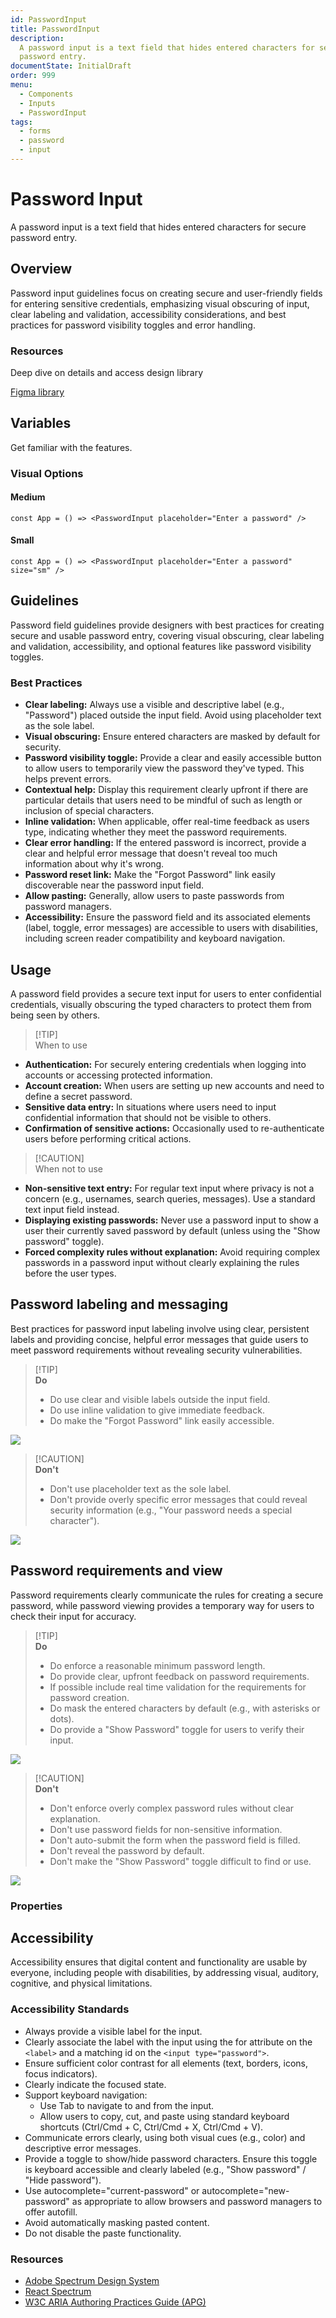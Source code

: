 ```yaml
---
id: PasswordInput
title: PasswordInput
description:
  A password input is a text field that hides entered characters for secure
  password entry.
documentState: InitialDraft
order: 999
menu:
  - Components
  - Inputs
  - PasswordInput
tags:
  - forms
  - password
  - input
---
```


# Password Input

A password input is a text field that hides entered characters for secure
password entry.

## Overview

Password input guidelines focus on creating secure and user-friendly fields for
entering sensitive credentials, emphasizing visual obscuring of input, clear
labeling and validation, accessibility considerations, and best practices for
password visibility toggles and error handling.

### Resources

Deep dive on details and access design library

[Figma library](https://www.figma.com/design/AvtPX6g7OGGCRvNlatGOIY/NIMBUS-design-system?node-id=3982-23613&m=dev)

## Variables

Get familiar with the features.

### Visual Options

#### Medium

```jsx-live
const App = () => <PasswordInput placeholder="Enter a password" />
```

#### Small

```jsx-live
const App = () => <PasswordInput placeholder="Enter a password" size="sm" />
```

## Guidelines

Password field guidelines provide designers with best practices for creating
secure and usable password entry, covering visual obscuring, clear labeling and
validation, accessibility, and optional features like password visibility
toggles.

### Best Practices

- **Clear labeling:** Always use a visible and descriptive label (e.g.,
  "Password") placed outside the input field. Avoid using placeholder text as
  the sole label.
- **Visual obscuring:** Ensure entered characters are masked by default for
  security.
- **Password visibility toggle:** Provide a clear and easily accessible button
  to allow users to temporarily view the password they've typed. This helps
  prevent errors.
- **Contextual help:** Display this requirement clearly upfront if there are
  particular details that users need to be mindful of such as length or
  inclusion of special characters.
- **Inline validation:** When applicable, offer real-time feedback as users
  type, indicating whether they meet the password requirements.
- **Clear error handling:** If the entered password is incorrect, provide a
  clear and helpful error message that doesn't reveal too much information about
  why it's wrong.
- **Password reset link:** Make the "Forgot Password" link easily discoverable
  near the password input field.
- **Allow pasting:** Generally, allow users to paste passwords from password
  managers.
- **Accessibility:** Ensure the password field and its associated elements
  (label, toggle, error messages) are accessible to users with disabilities,
  including screen reader compatibility and keyboard navigation.

## Usage

A password field provides a secure text input for users to enter confidential
credentials, visually obscuring the typed characters to protect them from being
seen by others.

> [!TIP]\
> When to use

- **Authentication:** For securely entering credentials when logging into
  accounts or accessing protected information.
- **Account creation:** When users are setting up new accounts and need to
  define a secret password.
- **Sensitive data entry:** In situations where users need to input confidential
  information that should not be visible to others.
- **Confirmation of sensitive actions:** Occasionally used to re-authenticate
  users before performing critical actions.

> [!CAUTION]\
> When not to use

- **Non-sensitive text entry:** For regular text input where privacy is not a
  concern (e.g., usernames, search queries, messages). Use a standard text input
  field instead.
- **Displaying existing passwords:** Never use a password input to show a user
  their currently saved password by default (unless using the "Show password"
  toggle).
- **Forced complexity rules without explanation:** Avoid requiring complex
  passwords in a password input without clearly explaining the rules before the
  user types.

## Password labeling and messaging

Best practices for password input labeling involve using clear, persistent
labels and providing concise, helpful error messages that guide users to meet
password requirements without revealing security vulnerabilities.

> [!TIP]\
> **Do**
>
> - Do use clear and visible labels outside the input field.
> - Do use inline validation to give immediate feedback.
> - Do make the "Forgot Password" link easily accessible.

![](/images/password-input/password-input-labelling-do.png)

> [!CAUTION]\
> **Don't**
>
> - Don't use placeholder text as the sole label.
> - Don't provide overly specific error messages that could reveal security
>   information (e.g., "Your password needs a special character").

![](/images/password-input/password-input-labelling-dont.png)

## Password requirements and view

Password requirements clearly communicate the rules for creating a secure
password, while password viewing provides a temporary way for users to check
their input for accuracy.

> [!TIP]\
> **Do**
>
> - Do enforce a reasonable minimum password length.
> - Do provide clear, upfront feedback on password requirements.
> - If possible include real time validation for the requirements for password
>   creation.
> - Do mask the entered characters by default (e.g., with asterisks or dots).
> - Do provide a "Show Password" toggle for users to verify their input.

![](/images/password-input/password-input-requirements-do.png)

> [!CAUTION]\
> **Don't**
>
> - Don't enforce overly complex password rules without clear explanation.
> - Don't use password fields for non-sensitive information.
> - Don't auto-submit the form when the password field is filled.
> - Don't reveal the password by default.
> - Don't make the "Show Password" toggle difficult to find or use.

![](/images/password-input/password-input-requirements-dont.png)

### Properties

<PropsTable id="PasswordInput" />

## Accessibility

Accessibility ensures that digital content and functionality are usable by
everyone, including people with disabilities, by addressing visual, auditory,
cognitive, and physical limitations.

### Accessibility Standards

- Always provide a visible label for the input.
- Clearly associate the label with the input using the for attribute on the
  `<label>` and a matching id on the `<input type="password">`.
- Ensure sufficient color contrast for all elements (text, borders, icons, focus
  indicators).
- Clearly indicate the focused state.
- Support keyboard navigation:
  - Use Tab to navigate to and from the input.
  - Allow users to copy, cut, and paste using standard keyboard shortcuts
    (Ctrl/Cmd + C, Ctrl/Cmd + X, Ctrl/Cmd + V).
- Communicate errors clearly, using both visual cues (e.g., color) and
  descriptive error messages.
- Provide a toggle to show/hide password characters. Ensure this toggle is
  keyboard accessible and clearly labeled (e.g., "Show password" / "Hide
  password").
- Use autocomplete="current-password" or autocomplete="new-password" as
  appropriate to allow browsers and password managers to offer autofill.
- Avoid automatically masking pasted content.
- Do not disable the paste functionality.

### Resources

- [Adobe Spectrum Design System](https://spectrum.adobe.com/page/password-field/)
- [React Spectrum](https://react-spectrum.adobe.com/react-spectrum/PasswordField.html)
- [W3C ARIA Authoring Practices Guide (APG)](https://www.w3.org/WAI/ARIA/apg/patterns/password-field/)
